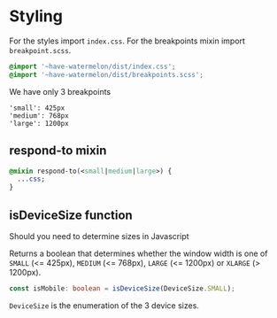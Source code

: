 
<Meta title="Styling/Breakpoints" />

# Styling

For the styles import `index.css`. For the breakpoints mixin import `breakpoint.scss`.

```css
@import '~have-watermelon/dist/index.css';
@import '~have-watermelon/dist/breakpoints.scss';
```

We have only 3 breakpoints

```
'small': 425px
'medium': 768px
'large': 1200px
```

## respond-to mixin

```css
@mixin respond-to(<small|medium|large>) {
  ...css;
}
```

## isDeviceSize function

Should you need to determine sizes in Javascript

Returns a boolean that determines whether the window width is one of `SMALL` (<= 425px), `MEDIUM` (<= 768px), `LARGE` (<= 1200px) or `XLARGE` (> 1200px).

```typescript
const isMobile: boolean = isDeviceSize(DeviceSize.SMALL);
```

`DeviceSize` is the enumeration of the 3 device sizes.
